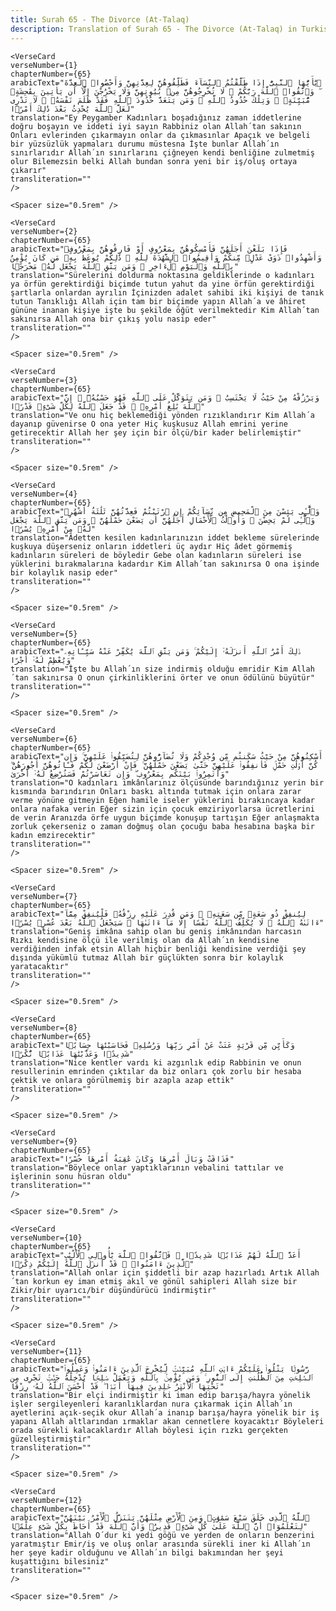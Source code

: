 ```yaml
---
title: Surah 65 - The Divorce (At-Talaq)  
description: Translation of Surah 65 - The Divorce (At-Talaq) in Turkish
---
```







    <VerseCard 
    verseNumber={1}
    chapterNumber={65}
    arabicText="يَٰٓأَيُّهَا ٱلنَّبِىُّ إِذَا طَلَّقْتُمُ ٱلنِّسَآءَ فَطَلِّقُوهُنَّ لِعِدَّتِهِنَّ وَأَحْصُوا۟ ٱلْعِدَّةَ ۖ وَٱتَّقُوا۟ ٱللَّهَ رَبَّكُمْ ۖ لَا تُخْرِجُوهُنَّ مِنۢ بُيُوتِهِنَّ وَلَا يَخْرُجْنَ إِلَّآ أَن يَأْتِينَ بِفَٰحِشَةٍۢ مُّبَيِّنَةٍۢ ۚ وَتِلْكَ حُدُودُ ٱللَّهِ ۚ وَمَن يَتَعَدَّ حُدُودَ ٱللَّهِ فَقَدْ ظَلَمَ نَفْسَهُۥ ۚ لَا تَدْرِى لَعَلَّ ٱللَّهَ يُحْدِثُ بَعْدَ ذَٰلِكَ أَمْرًۭا"
    translation="Ey Peygamber Kadınları boşadığınız zaman iddetlerine doğru boşayın ve iddeti iyi sayın Rabbiniz olan Allah´tan sakının Onları evlerinden çıkarmayın onlar da çıkmasınlar Apaçık ve belgeli bir yüzsüzlük yapmaları durumu müstesna İşte bunlar Allah´ın sınırlarıdır Allah´ın sınırlarını çiğneyen kendi benliğine zulmetmiş olur Bilemezsin belki Allah bundan sonra yeni bir iş/oluş ortaya çıkarır"
    transliteration=""
    />

    <Spacer size="0.5rem" />
                
    <VerseCard 
    verseNumber={2}
    chapterNumber={65}
    arabicText="فَإِذَا بَلَغْنَ أَجَلَهُنَّ فَأَمْسِكُوهُنَّ بِمَعْرُوفٍ أَوْ فَارِقُوهُنَّ بِمَعْرُوفٍۢ وَأَشْهِدُوا۟ ذَوَىْ عَدْلٍۢ مِّنكُمْ وَأَقِيمُوا۟ ٱلشَّهَٰدَةَ لِلَّهِ ۚ ذَٰلِكُمْ يُوعَظُ بِهِۦ مَن كَانَ يُؤْمِنُ بِٱللَّهِ وَٱلْيَوْمِ ٱلْءَاخِرِ ۚ وَمَن يَتَّقِ ٱللَّهَ يَجْعَل لَّهُۥ مَخْرَجًۭا"
    translation="Sürelerini doldurma noktasına geldiklerinde o kadınları ya örfün gerektirdiği biçimde tutun yahut da yine örfün gerektirdiği şartlarla onlardan ayrılın İçinizden adalet sahibi iki kişiyi de tanık tutun Tanıklığı Allah için tam bir biçimde yapın Allah´a ve âhiret gününe inanan kişiye işte bu şekilde öğüt verilmektedir Kim Allah´tan sakınırsa Allah ona bir çıkış yolu nasip eder"
    transliteration=""
    />

    <Spacer size="0.5rem" />
                
    <VerseCard 
    verseNumber={3}
    chapterNumber={65}
    arabicText="وَيَرْزُقْهُ مِنْ حَيْثُ لَا يَحْتَسِبُ ۚ وَمَن يَتَوَكَّلْ عَلَى ٱللَّهِ فَهُوَ حَسْبُهُۥٓ ۚ إِنَّ ٱللَّهَ بَٰلِغُ أَمْرِهِۦ ۚ قَدْ جَعَلَ ٱللَّهُ لِكُلِّ شَىْءٍۢ قَدْرًۭا"
    translation="Ve onu hiç beklemediği yönden rızıklandırır Kim Allah´a dayanıp güvenirse O ona yeter Hiç kuşkusuz Allah emrini yerine getirecektir Allah her şey için bir ölçü/bir kader belirlemiştir"
    transliteration=""
    />

    <Spacer size="0.5rem" />
                
    <VerseCard 
    verseNumber={4}
    chapterNumber={65}
    arabicText="وَٱلَّٰٓـِٔى يَئِسْنَ مِنَ ٱلْمَحِيضِ مِن نِّسَآئِكُمْ إِنِ ٱرْتَبْتُمْ فَعِدَّتُهُنَّ ثَلَٰثَةُ أَشْهُرٍۢ وَٱلَّٰٓـِٔى لَمْ يَحِضْنَ ۚ وَأُو۟لَٰتُ ٱلْأَحْمَالِ أَجَلُهُنَّ أَن يَضَعْنَ حَمْلَهُنَّ ۚ وَمَن يَتَّقِ ٱللَّهَ يَجْعَل لَّهُۥ مِنْ أَمْرِهِۦ يُسْرًۭا"
    translation="Âdetten kesilen kadınlarınızın iddet bekleme sürelerinde kuşkuya düşerseniz onların iddetleri üç aydır Hiç âdet görmemiş kadınların süreleri de böyledir Gebe olan kadınların süreleri ise yüklerini bırakmalarına kadardır Kim Allah´tan sakınırsa O ona işinde bir kolaylık nasip eder"
    transliteration=""
    />

    <Spacer size="0.5rem" />
                
    <VerseCard 
    verseNumber={5}
    chapterNumber={65}
    arabicText="ذَٰلِكَ أَمْرُ ٱللَّهِ أَنزَلَهُۥٓ إِلَيْكُمْ ۚ وَمَن يَتَّقِ ٱللَّهَ يُكَفِّرْ عَنْهُ سَيِّـَٔاتِهِۦ وَيُعْظِمْ لَهُۥٓ أَجْرًا"
    translation="İşte bu Allah´ın size indirmiş olduğu emridir Kim Allah´tan sakınırsa O onun çirkinliklerini örter ve onun ödülünü büyütür"
    transliteration=""
    />

    <Spacer size="0.5rem" />
                
    <VerseCard 
    verseNumber={6}
    chapterNumber={65}
    arabicText="أَسْكِنُوهُنَّ مِنْ حَيْثُ سَكَنتُم مِّن وُجْدِكُمْ وَلَا تُضَآرُّوهُنَّ لِتُضَيِّقُوا۟ عَلَيْهِنَّ ۚ وَإِن كُنَّ أُو۟لَٰتِ حَمْلٍۢ فَأَنفِقُوا۟ عَلَيْهِنَّ حَتَّىٰ يَضَعْنَ حَمْلَهُنَّ ۚ فَإِنْ أَرْضَعْنَ لَكُمْ فَـَٔاتُوهُنَّ أُجُورَهُنَّ ۖ وَأْتَمِرُوا۟ بَيْنَكُم بِمَعْرُوفٍۢ ۖ وَإِن تَعَاسَرْتُمْ فَسَتُرْضِعُ لَهُۥٓ أُخْرَىٰ"
    translation="O kadınları imkânlarınız ölçüsünde barındığınız yerin bir kısmında barındırın Onları baskı altında tutmak için onlara zarar verme yönüne gitmeyin Eğen hamile iseler yüklerini bırakıncaya kadar onlara nafaka verin Eğer sizin için çocuk emziriyorlarsa ücretlerini de verin Aranızda örfe uygun biçimde konuşup tartışın Eğer anlaşmakta zorluk çekerseniz o zaman doğmuş olan çocuğu baba hesabına başka bir kadın emzirecektir"
    transliteration=""
    />

    <Spacer size="0.5rem" />
                
    <VerseCard 
    verseNumber={7}
    chapterNumber={65}
    arabicText="لِيُنفِقْ ذُو سَعَةٍۢ مِّن سَعَتِهِۦ ۖ وَمَن قُدِرَ عَلَيْهِ رِزْقُهُۥ فَلْيُنفِقْ مِمَّآ ءَاتَىٰهُ ٱللَّهُ ۚ لَا يُكَلِّفُ ٱللَّهُ نَفْسًا إِلَّا مَآ ءَاتَىٰهَا ۚ سَيَجْعَلُ ٱللَّهُ بَعْدَ عُسْرٍۢ يُسْرًۭا"
    translation="Geniş imkâna sahip olan bu geniş imkânından harcasın Rızkı kendisine ölçü ile verilmiş olan da Allah´ın kendisine verdiğinden infak etsin Allah hiçbir benliği kendisine verdiği şey dışında yükümlü tutmaz Allah bir güçlükten sonra bir kolaylık yaratacaktır"
    transliteration=""
    />

    <Spacer size="0.5rem" />
                
    <VerseCard 
    verseNumber={8}
    chapterNumber={65}
    arabicText="وَكَأَيِّن مِّن قَرْيَةٍ عَتَتْ عَنْ أَمْرِ رَبِّهَا وَرُسُلِهِۦ فَحَاسَبْنَٰهَا حِسَابًۭا شَدِيدًۭا وَعَذَّبْنَٰهَا عَذَابًۭا نُّكْرًۭا"
    translation="Nice kentler vardı ki azgınlık edip Rabbinin ve onun resullerinin emrinden çıktılar da biz onları çok zorlu bir hesaba çektik ve onlara görülmemiş bir azapla azap ettik"
    transliteration=""
    />

    <Spacer size="0.5rem" />
                
    <VerseCard 
    verseNumber={9}
    chapterNumber={65}
    arabicText="فَذَاقَتْ وَبَالَ أَمْرِهَا وَكَانَ عَٰقِبَةُ أَمْرِهَا خُسْرًا"
    translation="Böylece onlar yaptıklarının vebalini tattılar ve işlerinin sonu hüsran oldu"
    transliteration=""
    />

    <Spacer size="0.5rem" />
                
    <VerseCard 
    verseNumber={10}
    chapterNumber={65}
    arabicText="أَعَدَّ ٱللَّهُ لَهُمْ عَذَابًۭا شَدِيدًۭا ۖ فَٱتَّقُوا۟ ٱللَّهَ يَٰٓأُو۟لِى ٱلْأَلْبَٰبِ ٱلَّذِينَ ءَامَنُوا۟ ۚ قَدْ أَنزَلَ ٱللَّهُ إِلَيْكُمْ ذِكْرًۭا"
    translation="Allah onlar için şiddetli bir azap hazırladı Artık Allah´tan korkun ey iman etmiş akıl ve gönül sahipleri Allah size bir Zikir/bir uyarıcı/bir düşündürücü indirmiştir"
    transliteration=""
    />

    <Spacer size="0.5rem" />
                
    <VerseCard 
    verseNumber={11}
    chapterNumber={65}
    arabicText="رَّسُولًۭا يَتْلُوا۟ عَلَيْكُمْ ءَايَٰتِ ٱللَّهِ مُبَيِّنَٰتٍۢ لِّيُخْرِجَ ٱلَّذِينَ ءَامَنُوا۟ وَعَمِلُوا۟ ٱلصَّٰلِحَٰتِ مِنَ ٱلظُّلُمَٰتِ إِلَى ٱلنُّورِ ۚ وَمَن يُؤْمِنۢ بِٱللَّهِ وَيَعْمَلْ صَٰلِحًۭا يُدْخِلْهُ جَنَّٰتٍۢ تَجْرِى مِن تَحْتِهَا ٱلْأَنْهَٰرُ خَٰلِدِينَ فِيهَآ أَبَدًۭا ۖ قَدْ أَحْسَنَ ٱللَّهُ لَهُۥ رِزْقًا"
    translation="Bir elçi indirmiştir ki iman edip barışa/hayra yönelik işler sergileyenleri karanlıklardan nura çıkarmak için Allah´ın ayetlerini açık-seçik okur Allah´a inanıp barışa/hayra yönelik bir iş yapanı Allah altlarından ırmaklar akan cennetlere koyacaktır Böyleleri orada sürekli kalacaklardır Allah böylesi için rızkı gerçekten güzelleştirmiştir"
    transliteration=""
    />

    <Spacer size="0.5rem" />
                
    <VerseCard 
    verseNumber={12}
    chapterNumber={65}
    arabicText="ٱللَّهُ ٱلَّذِى خَلَقَ سَبْعَ سَمَٰوَٰتٍۢ وَمِنَ ٱلْأَرْضِ مِثْلَهُنَّ يَتَنَزَّلُ ٱلْأَمْرُ بَيْنَهُنَّ لِتَعْلَمُوٓا۟ أَنَّ ٱللَّهَ عَلَىٰ كُلِّ شَىْءٍۢ قَدِيرٌۭ وَأَنَّ ٱللَّهَ قَدْ أَحَاطَ بِكُلِّ شَىْءٍ عِلْمًۢا"
    translation="Allah O´dur ki yedi göğü ve yerden de onların benzerini yaratmıştır Emir/iş ve oluş onlar arasında sürekli iner ki Allah´ın her şeye kadir olduğunu ve Allah´ın bilgi bakımından her şeyi kuşattığını bilesiniz"
    transliteration=""
    />

    <Spacer size="0.5rem" />
                